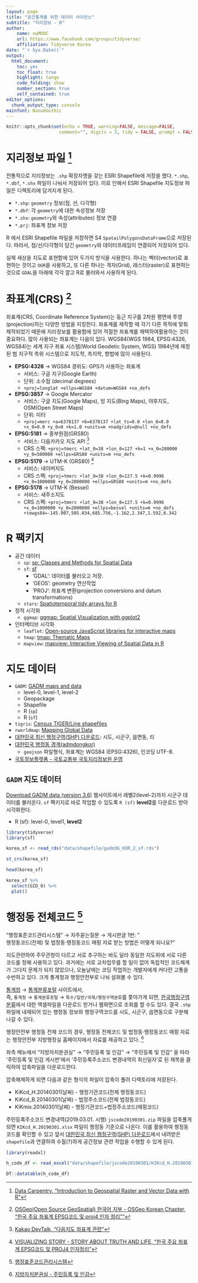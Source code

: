 ```yaml
---
layout: page
title: "공간통계를 위한 데이터 사이언스"
subtitle: "지리정보 - R"
author:
    name: xwMOOC
    url: https://www.facebook.com/groups/tidyverse/
    affiliation: Tidyverse Korea
date: "`r Sys.Date()`"
output:
  html_document: 
    toc: yes
    toc_float: true
    highlight: tango
    code_folding: show
    number_section: true
    self_contained: true
editor_options: 
  chunk_output_type: console
mainfont: NanumGothic
---
```



``` r
knitr::opts_chunk$set(echo = TRUE, warning=FALSE, message=FALSE,
                    comment="", digits = 3, tidy = FALSE, prompt = FALSE, fig.align = 'center')
```

# 지리정보 파일 [^data-carpentry-shapefile] {#geoinfo-filename}

[^data-carpentry-shapefile]: [Data Carpentry, "Introduction to Geospatial Raster and Vector Data with R"](https://datacarpentry.org/r-raster-vector-geospatial/)

전통적으로 지리정보는 `.shp` 확장자명을 갖는 ESRI Shapefile에 저장을 했다.
`*.shp`, `*.dbf`, `*.shx` 파일이 나눠서 저장되어 있다. 이로 인해서 ESRI Shapefile 지도정보 파일은
디렉토리에 담겨지게 된다.

- `*.shp`: `geometry` 정보(점, 선, 다각형)
- `*.dbf`: 각 `geometry`에 대한 속성정보 저장
- `*.shx`: `geometry`와 속성(attributes) 정보 연결
- `*.prj`:  좌표계 정보 저장

R 에서 ESRI Shapefile 파일을 저장하면 S4 `SpatailPolygonsDataFrame`으로 저장된다. 
따라서, 점/선/다각형이 담긴 `geometry`와 데이터프레임이 연결되어 저장되어 있다.

실제 세상을 지도로 표현함에 있어 두가지 방식을 사용한다.
하나는 벡터(vector)로 표현하는 것이고 `OGR`을 사용하고, 또 다른 하나는 격자(Grid), 래스터(raster)로 
표현하는 것으로 `GDAL`을 아래에 각각 깔고 R로 불러와서 사용하게 된다.


# 좌표계(CRS) [^korean-crs] {#geoinfo-CRS}

[^korean-crs]: [OSGeo(Open Source GeoSpatial) 한국어 지부 - OSGeo Korean Chapter, "한국 주요 좌표계 EPSG코드 및 proj4 인자 정리""](https://www.osgeo.kr/17)

좌표계(CRS, Coordinate Reference System)는 둥근 지구를 2차원 평면에 투영(projection)하는 다양한 방법을 지칭한다.
좌표계를 제작할 때 각기 다른 목적에 맞춰 제작되었기 때문에 지리정보를 활용함에 있어 적절한 좌표계를 채택하여활용하는 것이 중요하다.
많이 사용되는 좌표계는 다음이 있다.
WGS84(WGS 1984, EPSG:4326, WGS84)는 세계 지구 좌표 시스템(World Geodetic System, WGS) 1984년에 제정된 범 지구적 측위 시스템으로 지도학, 측지학, 항법에 많이 사용된다.

- **EPSG:4326** &rarr; WGS84 경위도: GPS가 사용하는 좌표계
    - 서비스: 구글 지구(Google Earth)
    - 단위: 소수점 (decimal degrees)
    - `+proj=longlat +ellps=WGS84 +datum=WGS84 +no_defs`
- **EPSG:3857** &rarr;  Google Mercator
    - 서비스: 구글 지도(Google Maps), 빙 지도(Bing Maps), 야후지도, OSM(Open Street Maps)
    - 단위: 미터
    - `+proj=merc +a=6378137 +b=6378137 +lat_ts=0.0 +lon_0=0.0 +x_0=0.0 +y_0=0 +k=1.0 +units=m +nadgrids=@null +no_defs`
- **EPSG:5181**  &rarr; 중부원점(GRS80)
    - 서비스: 다음카카오 지도 API [^kakao-api-crs]
    - CRS 스펙: `+proj=tmerc +lat_0=38 +lon_0=127 +k=1 +x_0=200000 +y_0=500000 +ellps=GRS80 +units=m +no_defs`
- **EPSG:5179** &rarr; UTM-K (GRS80) [^naver-crs]
    - 서비스: 네이버지도
    - CRS 스펙: `+proj=tmerc +lat_0=38 +lon_0=127.5 +k=0.9996 +x_0=1000000 +y_0=2000000 +ellps=GRS80 +units=m +no_defs`
- **EPSG:5178** &rarr; UTM-K (Bessel)
    - 서비스: 새주소지도
    - CRS 스펙: `+proj=tmerc +lat_0=38 +lon_0=127.5 +k=0.9996 +x_0=1000000 +y_0=2000000 +ellps=bessel +units=m +no_defs +towgs84=-145.907,505.034,685.756,-1.162,2.347,1.592,6.342`
    
[^kakao-api-crs]: [Kakao DevTalk, "다음지도 좌표계 관련"](https://devtalk.kakao.com/t/topic/35844)

[^naver-crs]: [VISUALIZING STORY - STORY ABOUT TRUTH AND LIFE, "한국 주요 좌표계 EPSG코드 및 PROJ4 인자정리"](https://visualizingstory.wordpress.com/2013/04/24/%ED%95%9C%EA%B5%AD-%EC%A3%BC%EC%9A%94-%EC%A2%8C%ED%91%9C%EA%B3%84-epsg%EC%BD%94%EB%93%9C-%EB%B0%8F-proj4-%EC%9D%B8%EC%9E%90-%EC%A0%95%EB%A6%AC/#respond)

# R 팩키지 {#geoinfo-packages}

- 공간 데이터 
    - `sp`: [sp: Classes and Methods for Spatial Data](https://cran.r-project.org/web/packages/sp/index.html)
    - `sf`: [sf](https://cran.r-project.org/web/packages/sf/index.html)
        - 'GDAL': 데이터를 불러오고 저장.
        - 'GEOS': geometry 연산작업
        - 'PROJ': 좌표계 변환(projection conversions and datum transformations)
    - `stars`: [Spatiotemporal tidy arrays for R](https://github.com/r-spatial/stars)        
- 정적 시각화
    - `ggmap`: [ggmap: Spatial Visualization with ggplot2](https://cran.r-project.org/web/packages/ggmap/index.html)
- 인터랙티브 시각화
    - `leaflet`: [Open-source JavaScript libraries for interactive maps](https://rstudio.github.io/leaflet/)
    - `tmap`: [tmap: Thematic Maps](https://github.com/mtennekes/tmap)
    - `mapview`: [mapview: Interactive Viewing of Spatial Data in R](https://github.com/r-spatial/mapview)


# 지도 데이터 {#geoinfo-shapefile}

- `GADM`: [GADM maps and data](https://gadm.org/)
    - level-0, level-1, level-2
    - Geopackage
    - Shapefile
    - R (`sp`)
    - R (`sf`)
- `tigris`: [Census TIGER/Line shapefiles](https://github.com/walkerke/tigris)
- `rworldmap`: [Mapping Global Data](https://github.com/AndySouth/rworldmap)
- [대한민국 최신 행정구역(SHP) 다운로드](http://www.gisdeveloper.co.kr/?p=2332): 시도, 시군구, 읍면동, 리
- [대한민국 행정동 경계(admdongkor)](https://github.com/vuski/admdongkor)
    - `geojson`  파일형식, 좌표계는 WGS84 (EPSG:4326), 인코딩 UTF-8.
- [국토정보플랫폼 - 국토교통부 국토지리정보원 운영](http://map.ngii.go.kr/mn/mainPage.do)

## `GADM` 지도 데이터 {#geoinfo-shapefile-gadm}

[Download GADM data (version 3.6)](https://gadm.org/download_country_v3.html) 웹사이트에서 레벨2(level-2)까지 시군구 데이터를 불러온다. `sf` 팩키지로 바로 작업할 수 있도록 `R (sf)` **level2**를 다운로드 받아 시각화한다.

- R (sf): level-0, level1, **level2**

```r
library(tidyverse)
library(sf)

korea_sf <- read_rds("data/shapefile/gadm36_KOR_2_sf.rds")

st_crs(korea_sf)

head(korea_sf)

korea_sf %>% 
  select(GID_0) %>% 
  plot()
```


# 행정동 전체코드 [^hang-code-faq] {#geo-info-shapefile-code}

[^hang-code-faq]: [행정표준코드관리시스템](https://www.code.go.kr/index.do)

"행정표준코드관리시스템" &rarr; 자주묻는질문 &rarr; 게시판글 1번: "	
행정동코드(전체) 및 법정동·행정동코드 매핑 자료 받는 방법은 어떻게 되나요?" 

지도관련하여 주무관청이 다르고 서로 추구하는 바도 달라 동일한 지도위에 서로 다른 코드를 정해 사용하고 있다. 과거에는 서로 교차업무를 할 일이 없어 독립적인 코드체계가 그다지 문제가 되지 않았으나, 오늘날에는 코딩 작업하는 개발자에게 커다란 고통을 수반하고 있다. 크게 통계청과 행정안전부로 나눠 살펴볼 수 있다.

[통계청](http://kostat.go.kr/) &rarr; [통계분류포털](http://kssc.kostat.go.kr) 사이트에서,  
즉, `통계청` &rarr; `통계분류포털` &rarr; `특수/일반/국제/행정구역분류`를 쫓아가게 되면,
[한국행정구역분류](https://kssc.kostat.go.kr:8443/ksscNew_web/index.jsp)에서 대한 엑셀파일을 
다운로드 받거나 웹화면으로 조회를 할 수도 있다. 결국  `.shp` 파일에 내재되어 있는 
행정동 정보와 행정구역코드를 시도, 시군구, 읍면동으로 구분해 나갈 수 있다.

행정안전부 행정동 전체 코드의 경우, 행정동 전체코드 및 법정동·행정동코드 매핑 자료는 
행정안전부 지방행정실 홈페이지에서 자료를 제공하고 있다. [^hang-code]

[^hang-code]: [지방자치분권실 - 주민등록 및 인감](http://www.mois.go.kr/frt/bbs/type001/commonSelectBoardList.do?bbsId=BBSMSTR_000000000052 )

좌측 메뉴에서 "지방자치분권실" &rarr; "주민등록 및 인감" &rarr; "주민등록 및 인감" 을 따라 
'주민등록 및 인감 게시판'에서 '주민등록주소코드 변경내역의 최신일자'로 된 제목을 클릭하여 압축파일을 다운로드한다.

압축해제하게 되면 다음과 같은 형식의 파일이 압축이 풀려 디렉토리에 저장된다.

- KiKcd_H.20140301(날짜) - 행정기관코드(전제 행정동코드) 
- KiKcd_B.20140301(날짜) - 법정주소코드(전체 법정동코드) 
- KiKmix.20140301(날짜) - 행정기관코드+법정주소코드(매핑코드) 

주민등록주소코드 변경내역(2019.03.01. 시행) `jscode20190301.zip` 파일을 압축풀게 되면 
`KIKcd_H.20190301.xlsx` 파일이 행정동 기준으로 나온다. 이를 활용하여 행정동코드를 확인할 수 있고 앞서 
[대한민국 최신 행정구역(SHP) 다운로드](http://www.gisdeveloper.co.kr/?p=2332)에서 내려받은 `shapefile`과 연결하여 수월(?)하게 공간정보 관련 작업을 수행할 수 있게 된다.

```r
library(readxl)

h_code_df <- read_excel("data/shapefile/jscode20190301/KIKcd_H.20190301.xlsx", sheet='KIKcd_H')

DT::datatable(h_code_df)

```




